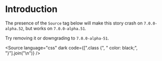 
<Meta title="Example" />

# Introduction

The presence of the `Source` tag below will make this story crash on `7.0.0-alpha.52`, but works on `7.0.0-alpha.51`.

Try removing it or downgrading to `7.0.0-alpha-51`.

<Source
  language="css"
  dark
  code={[".class {", "  color: black;", "}"].join("\n")}
/>
